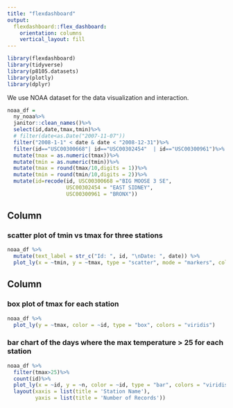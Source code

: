 ```yaml
---
title: "flexdashboard"
output: 
  flexdashboard::flex_dashboard:
    orientation: columns
    vertical_layout: fill
---
```


```r
library(flexdashboard)
library(tidyverse)
library(p8105.datasets)
library(plotly)
library(dplyr)
```

We use NOAA dataset for the data visualization and interaction.      

```r
noaa_df = 
  ny_noaa%>%
  janitor::clean_names()%>%
  select(id,date,tmax,tmin)%>%
  # filter(date<as.Date("2007-11-07"))
  filter("2008-1-1" < date & date < "2008-12-31")%>%
  filter(id=="USC00300668"| id=="USC00302454"  | id=="USC00300961")%>%
  mutate(tmax = as.numeric(tmax))%>%
  mutate(tmin = as.numeric(tmin))%>%
  mutate(tmax = round(tmax/10,digits = 1))%>%
  mutate(tmin = round(tmin/10,digits = 2))%>%
  mutate(id=recode(id, USC00300668 ="BIG MOOSE 3 SE",
                   USC00302454 = "EAST SIDNEY",
                   USC00300961 = "BRONX"))
```

Column {data-width=650}
-----------------------------------------------------------------------

### scatter plot of tmin vs tmax for three stations

```r
noaa_df %>%
  mutate(text_label = str_c("Id: ", id, "\nDate: ", date)) %>% 
  plot_ly(x = ~tmin, y = ~tmax, type = "scatter", mode = "markers", color = ~id, text = ~text_label, alpha = 0.5)
```

Column {data-width=350}
-----------------------------------------------------------------------

### box plot of tmax for each station

```r
noaa_df %>% 
  plot_ly(y = ~tmax, color = ~id, type = "box", colors = "viridis")
```

### bar chart of the days where the max temperature > 25 for each station
```r

noaa_df %>% 
  filter(tmax>25)%>%
  count(id)%>%
  plot_ly(x = ~id, y = ~n, color = ~id, type = "bar", colors = "viridis")%>%
  layout(xaxis = list(title = 'Station Name'),
         yaxis = list(title = 'Number of Records'))
```

